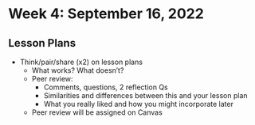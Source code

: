 # Week 4: September 16, 2022


## Lesson Plans
- Think/pair/share (x2) on lesson plans
    - What works? What doesn't?
    - Peer review:
      - Comments, questions, 2 reflection Qs
      - Similarities and differences between this and your lesson plan
      - What you really liked and how you might incorporate later
    - Peer review will be assigned on Canvas

\clearpage
\vspace*{1in}
\clearpage
